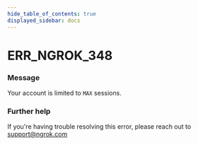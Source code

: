 ```yaml
---
hide_table_of_contents: true
displayed_sidebar: docs
---
```



# ERR_NGROK_348

### Message

Your account is limited to `MAX` sessions.

<ErrorDetails error="err_ngrok_348" />

### Further help

If you're having trouble resolving this error, please reach out to [support@ngrok.com](mailto:support@ngrok.com?subject=Help%20with%20ERR_NGROK_348)
